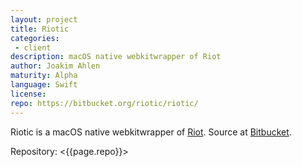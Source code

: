 ```yaml
---
layout: project
title: Riotic
categories: 
 - client
description: macOS native webkitwrapper of Riot
author: Joakim Ahlen
maturity: Alpha
language: Swift
license: 
repo: https://bitbucket.org/riotic/riotic/
---
```


Riotic is a macOS native webkitwrapper of [Riot](./riot.html). Source at [Bitbucket](https://bitbucket.org/riotic/riotic/).

Repository: <{{page.repo}}>
